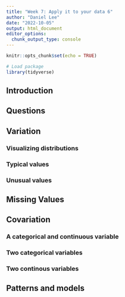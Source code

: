 ```yaml
---
title: "Week 7: Apply it to your data 6"
author: "Daniel Lee"
date: "2022-10-05"
output: html_document
editor_options: 
  chunk_output_type: console
---
```


```r
knitr::opts_chunk$set(echo = TRUE)

# Load package
library(tidyverse)
```

## Introduction

## Questions

## Variation

### Visualizing distributions

### Typical values

### Unusual values

## Missing Values

## Covariation

### A categorical and continuous variable

### Two categorical variables

### Two continous variables

## Patterns and models



